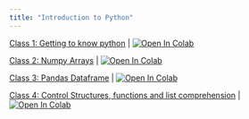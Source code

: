 ```yaml
---
title: "Introduction to Python"
---
```


[Class 1: Getting to know python ](/introduction_to_python/class1.ipynb) | <a href="https://colab.research.google.com/github/hizocar/hizocar.github.io/blob/main/introduction_to_python/class1.ipynb" target="_parent"><img src="https://colab.research.google.com/assets/colab-badge.svg" alt="Open In Colab"/></a>

[Class 2: Numpy Arrays ](/introduction_to_python/class2.ipynb) | <a href="https://colab.research.google.com/github/hizocar/hizocar.github.io/blob/main/introduction_to_python/class2.ipynb" target="_parent"><img src="https://colab.research.google.com/assets/colab-badge.svg" alt="Open In Colab"/></a>

[Class 3: Pandas Dataframe ](/introduction_to_python/class3.ipynb) | <a href="https://colab.research.google.com/github/hizocar/hizocar.github.io/blob/main/introduction_to_python/class3.ipynb" target="_parent"><img src="https://colab.research.google.com/assets/colab-badge.svg" alt="Open In Colab"/></a>

[Class 4: Control Structures, functions and list comprehension  ](/introduction_to_python/class4.ipynb) | <a href="https://colab.research.google.com/github/hizocar/hizocar.github.io/blob/main/introduction_to_python/class4.ipynb" target="_parent"><img src="https://colab.research.google.com/assets/colab-badge.svg" alt="Open In Colab"/></a>
